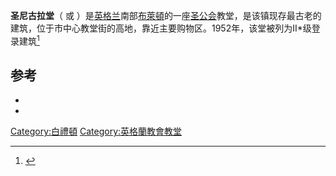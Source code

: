 {{noteTA
|T=zh-tw:聖尼古拉堂 (布萊頓); zh-hk:聖尼古拉堂 (白禮頓); zh-cn:圣尼古拉堂 (布赖顿);
|1=zh-tw:布萊頓; zh-hk:白禮頓; zh-cn:布赖顿;
}}

{{Infobox church
|name=圣尼古拉堂
|image=St Nicholas Church, Brighton 01.JPG
|denomination=[[英格蘭教會|英格蘭圣公会]]
|website=[http://www.stnicholasbrighton.org.uk/ St. Nicholas, Brighton]
|coordinates={{coord|50|49|31.29|N|0|8|41.47|W|region:GB|display=inline,title}}
}}
'''圣尼古拉堂'''（{{lang|en|Church of Saint Nicholas of Myra}} 或 {{lang|en|St Nicholas Church}}）是[[英格兰|英格兰]]南部[[布萊頓|布萊頓]]的一座[[圣公会|圣公会]]教堂，是该镇现存最古老的建筑，位于市中心教堂街的高地，靠近主要购物区。1952年，该堂被列为II*级登录建筑<ref name="IoE480615">{{cite web|title=Detailed record: Church of St Nicholas of Myra, Dyke Road (east side), Brighton|url=http://www.imagesofengland.org.uk/Details/Default.aspx?id=480615&mode=quick|work=Images of England|publisher=[[English_Heritage|English Heritage]]|year=2007|accessdate=14 January 2010|archive-url=https://web.archive.org/web/20141016114841/http://www.imagesofengland.org.uk/Details/Default.aspx?id=480615&mode=quick|archive-date=2014-10-16|dead-url=yes}}</ref>

==参考==
{{reflist}}
{{refbegin}}
*{{cite book|last=Dale|first=Antony|title=Brighton Churches|publisher=Routledge|location=London EC4|year=1989|isbn=0-415-00863-8|ref=harv}}
*{{Cite book|last=Musgrave|first=Clifford|title=Life in Brighton|year=1981|publisher=Rochester Press|location=Rochester|isbn=0-571-09285-3|ref=harv}}
{{refend}}

[[Category:白禮頓|Category:白禮頓]]
[[Category:英格蘭教會教堂|Category:英格蘭教會教堂]]